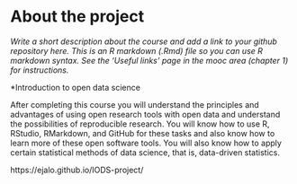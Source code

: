 
# About the project

*Write a short description about the course and add a link to your github repository here. This is an R markdown (.Rmd) file so you can use R markdown syntax. See the 'Useful links' page in the mooc area (chapter 1) for instructions.*

*Introduction to open data science

After completing this course you will understand the principles and advantages of using open research tools with open data and understand the possibilities of reproducible research. You will know how to use R, RStudio, RMarkdown, and GitHub for these tasks and also know how to learn more of these open software tools. You will also know how to apply certain statistical methods of data science, that is, data-driven statistics.

https://ejalo.github.io/IODS-project/